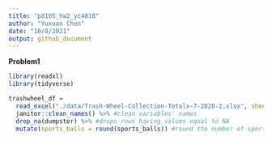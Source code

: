 ```yaml
---
title: "p8105_hw2_yc4018"
author: "Yuxuan Chen"
date: "10/8/2021"
output: github_document
---
```

**Problem1**
```r
library(readxl)
library(tidyverse)

trashwheel_df = 
  read_excel("./data/Trash-Wheel-Collection-Totals-7-2020-2.xlsx", sheet = "Mr. Trash Wheel", range = "A2:N535") %>% #Read the excel file
  janitor::clean_names() %>% #clean variables' names
  drop_na(dumpster) %>% #drops rows having values equal to NA
  mutate(sports_balls = round(sports_balls)) #round the number of sports balls to the nearest integer

```

